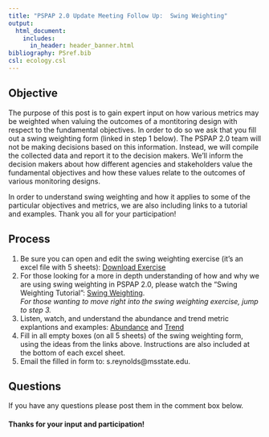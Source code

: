```yaml
---
title: "PSPAP 2.0 Update Meeting Follow Up:  Swing Weighting"
output: 
  html_document:
    includes:
      in_header: header_banner.html 
bibliography: PSref.bib
csl: ecology.csl  
---
```

  
<!--
rmarkdown::render_site("2018-02-11-swing-weighting.Rmd")# build website
-->


## Objective
The purpose of this post is to gain expert input on how various metrics may be weighted when valuing the outcomes of a montitoring design with respect to the fundamental objectives.  In order to do so we ask that you fill out a swing weighting form (linked in step 1 below). The PSPAP 2.0 team will not be making decisions based on this information.  Instead, we will compile the collected data and report it to the decision makers. We'll inform the decision makers about how different agencies and stakeholders value the fundamental objectives and how these values relate to the outcomes of various monitoring designs.     

In order to understand swing weighting and how it applies to some of the particular objectives and metrics, we are also including links to a tutorial and examples. Thank you all for your participation! 


## Process
1. Be sure you can open and edit the swing weighting exercise (it's an excel file with 5 sheets): [Download Exercise](swing-weighting-exercise.xlsx) 
1. For those looking for a more in depth understanding of how and why we are using swing weighting in PSPAP 2.0, please watch the  "Swing Weighting Tutorial":   [Swing Weighting](https://www.youtube.com/watch?v=HkXh0ue_Zjw).  
*For those wanting to move right into the swing weighting exercise, jump to step 3.*
2. Listen, watch, and understand the abundance and trend metric explantions and examples:  [Abundance](https://www.youtube.com/watch?v=UKX0Uw7Ta0A)   and   [Trend](https://www.youtube.com/watch?v=LPbdE_dK1vk)
3. Fill in all empty boxes (on all 5 sheets) of the swing weighting form, using the ideas from the links above. Instructions are also included at the bottom of each excel sheet. 
4. Email the filled in form to: s.reynolds@msstate.edu.


## Questions
If you have any questions please post them in the comment box below. 


#### Thanks for your input and participation!

<!--
## Videos
### Swing Weighting
<iframe width="560" height="315" src="https://www.youtube.com/watch?v=57XeTdCEH7E" frameborder="0" allowfullscreen></iframe>

### Abundance
<iframe width="560" height="315" src="https://www.youtube.com/watch?v=UKX0Uw7Ta0A" frameborder="0" allowfullscreen></iframe>

### Trend
<iframe width="560" height="315" src="https://www.youtube.com/watch?v=LPbdE_dK1vk" frameborder="0" allowfullscreen></iframe>
-->

  

